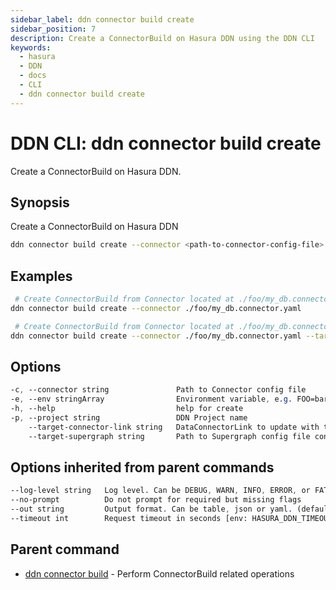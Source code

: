 ```yaml
---
sidebar_label: ddn connector build create
sidebar_position: 7
description: Create a ConnectorBuild on Hasura DDN using the DDN CLI
keywords:
  - hasura
  - DDN
  - docs
  - CLI
  - ddn connector build create
---
```


# DDN CLI: ddn connector build create

Create a ConnectorBuild on Hasura DDN.

## Synopsis

Create a ConnectorBuild on Hasura DDN

```bash
ddn connector build create --connector <path-to-connector-config-file> [flags]
```

## Examples

```bash
 # Create ConnectorBuild from Connector located at ./foo/my_db.connector.yaml
ddn connector build create --connector ./foo/my_db.connector.yaml

 # Create ConnectorBuild from Connector located at ./foo/my_db.connector.yaml and update schema of DataConnectorLink "mydb"
ddn connector build create --connector ./foo/my_db.connector.yaml --target-connector-link mydb --target-supergraph ./supergraph.yaml
```

## Options

```sass
-c, --connector string               Path to Connector config file
-e, --env stringArray                Environment variable, e.g. FOO=bar. Can be repeated to provide multiple env vars
-h, --help                           help for create
-p, --project string                 DDN Project name
    --target-connector-link string   DataConnectorLink to update with the schema from the ConnectorBuild
    --target-supergraph string       Path to Supergraph config file containing target DataConnectorLink
```

## Options inherited from parent commands

```sass
--log-level string   Log level. Can be DEBUG, WARN, INFO, ERROR, or FATAL. (default "INFO")
--no-prompt          Do not prompt for required but missing flags
--out string         Output format. Can be table, json or yaml. (default "table")
--timeout int        Request timeout in seconds [env: HASURA_DDN_TIMEOUT] (default 100)
```

## Parent command

- [ddn connector build](/cli/commands/ddn_connector_build) - Perform ConnectorBuild related operations
